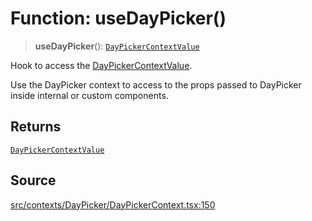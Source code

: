 # Function: useDayPicker()

> **useDayPicker**(): [`DayPickerContextValue`](/api/latest/interfaces/DayPickerContextValue.mdx)

Hook to access the [DayPickerContextValue](/api/latest/interfaces/DayPickerContextValue.mdx).

Use the DayPicker context to access to the props passed to DayPicker inside
internal or custom components.

## Returns

[`DayPickerContextValue`](/api/latest/interfaces/DayPickerContextValue.mdx)

## Source

[src/contexts/DayPicker/DayPickerContext.tsx:150](https://github.com/gpbl/react-day-picker/blob/86f49ff11/src/contexts/DayPicker/DayPickerContext.tsx#L150)
